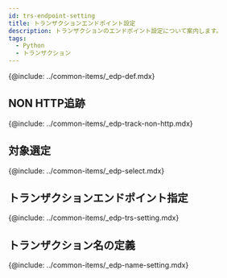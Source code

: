 ```yaml
---
id: trs-endpoint-setting
title: トランザクションエンドポイント設定
description: トランザクションのエンドポイント設定について案内します。
tags:
  - Python
  - トランザクション
---
```


{@include: ../common-items/_edp-def.mdx}

## NON HTTP追跡

{@include: ../common-items/_edp-track-non-http.mdx} 

## 対象選定

<!-- 먼저 메소드 트레이스를 설정하세요. 확실하게 트랜잭션에서 호출되는 클래스를 지정하세요. 그래서 DB를 사용하는 프로그램에서는 **JDBC 드라이버**가 유용합니다. JDBC 드라이버에 트레이스를 설정하세요. -->

{@include: ../common-items/_edp-select.mdx} 

## トランザクションエンドポイント指定

{@include: ../common-items/_edp-trs-setting.mdx}

## トランザクション名の定義

{@include: ../common-items/_edp-name-setting.mdx}
